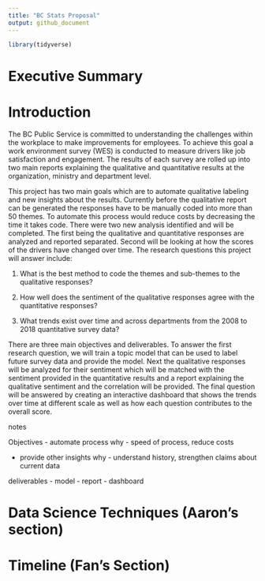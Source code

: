 ```yaml
---
title: "BC Stats Proposal"
output: github_document
---
```


```r
library(tidyverse)


```


# Executive Summary



# Introduction

The BC Public Service is committed to understanding the challenges within the workplace to make improvements for employees. To achieve this goal a work environment survey (WES) is conducted to measure drivers like job satisfaction and engagement. The results of each survey are rolled up into two main reports explaining the qualitative and quantitative results at the organization, ministry and department level. 

This project has two main goals which are to automate qualitative labeling and new insights about the results. Currently before the qualitative report can be generated the responses have to be manually coded into more than 50 themes. To automate this process would reduce costs by decreasing the time it takes code. There were two new analysis identified and will be completed. The first being the qualitative and quantitative responses are analyzed and reported separated. Second will be looking at how the scores of the drivers have changed over time.
The research questions this project will answer include: 

1. What is the best method to code the themes and sub-themes to the qualitative responses?

2. How well does the sentiment of the qualitative responses agree with the quantitative responses?

3. What trends exist over time and across departments from the 2008 to 2018 quantitative survey data?

There are three main objectives and deliverables. To answer the first research question, we will train a topic model that can be used to label future survey data and provide the model. Next the qualitative responses will be analyzed for their sentiment which will be matched with the sentiment provided in the quantitative results and a report explaining the qualitative sentiment and the correlation will be provided. The final question will be answered by creating an interactive dashboard that shows the trends over time at different scale as well as how each question contributes to the overall score.


notes

Objectives 
- automate process 
  why - speed of process, reduce costs

- provide other insights
  why - understand history, strengthen claims about current data
  
deliverables
 - model
 - report
 - dashboard
















# Data Science Techniques (Aaron's section)











# Timeline (Fan's Section)











